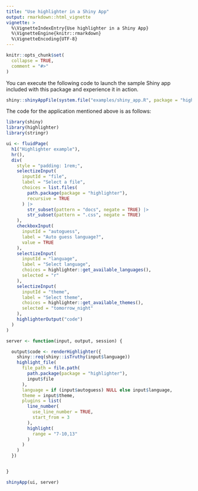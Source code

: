 ```yaml
---
title: "Use highlighter in a Shiny App"
output: rmarkdown::html_vignette
vignette: >
  %\VignetteIndexEntry{Use highlighter in a Shiny App}
  %\VignetteEngine{knitr::rmarkdown}
  %\VignetteEncoding{UTF-8}
---
```


```r
knitr::opts_chunk$set(
  collapse = TRUE,
  comment = "#>"
)
```

You can execute the following code to launch the sample Shiny app included with this package and
experience it in action.

```r
shiny::shinyAppFile(system.file("examples/shiny_app.R", package = "highlighter"))
```

The code for the application mentioned above is as follows:

```r
library(shiny)
library(highlighter)
library(stringr)

ui <- fluidPage(
  h1("Highlighter example"),
  hr(),
  div(
    style = "padding: 1rem;",
    selectizeInput(
      inputId = "file",
      label = "Select a file",
      choices = list.files(
        path.package(package = "highlighter"),
        recursive = TRUE
      ) |>
        str_subset(pattern = "docs", negate = TRUE) |>
        str_subset(pattern = ".css", negate = TRUE)
    ),
    checkboxInput(
      inputId = "autoguess",
      label = "Auto guess language?",
      value = TRUE
    ),
    selectizeInput(
      inputId = "language",
      label = "Select language",
      choices = highlighter::get_available_languages(),
      selected = "r"
    ),
    selectizeInput(
      inputId = "theme",
      label = "Select theme",
      choices = highlighter::get_available_themes(),
      selected = "tomorrow_night"
    ),
    highlighterOutput("code")
  )
)

server <- function(input, output, session) {

  output$code <- renderHighlighter({
    shiny::req(shiny::isTruthy(input$language))
    highlight_file(
      file_path = file.path(
        path.package(package = "highlighter"),
        input$file
      ),
      language = if (input$autoguess) NULL else input$language,
      theme = input$theme,
      plugins = list(
        line_number(
          use_line_number = TRUE,
          start_from = 3
        ),
        highlight(
          range = "7-10,13"
        )
      )
    )
  })


}

shinyApp(ui, server)
```
